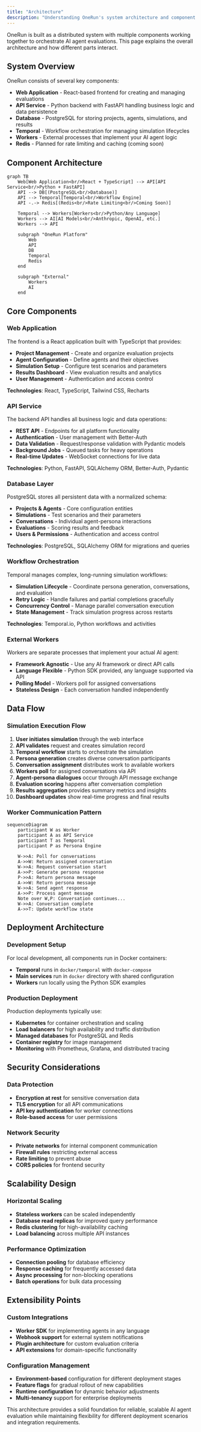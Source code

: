 ```yaml
---
title: "Architecture"
description: "Understanding OneRun's system architecture and component interactions"
---
```


OneRun is built as a distributed system with multiple components working together to orchestrate AI agent evaluations. This page explains the overall architecture and how different parts interact.

## System Overview

OneRun consists of several key components:

- **Web Application** - React-based frontend for creating and managing evaluations
- **API Service** - Python backend with FastAPI handling business logic and data persistence
- **Database** - PostgreSQL for storing projects, agents, simulations, and results
- **Temporal** - Workflow orchestration for managing simulation lifecycles
- **Workers** - External processes that implement your AI agent logic
- **Redis** - Planned for rate limiting and caching (coming soon)

## Component Architecture

```mermaid
graph TB
    Web[Web Application<br/>React + TypeScript] --> API[API Service<br/>Python + FastAPI]
    API --> DB[(PostgreSQL<br/>Database)]
    API --> Temporal[Temporal<br/>Workflow Engine]
    API -.-> Redis[(Redis<br/>Rate Limiting<br/>Coming Soon)]
    
    Temporal --> Workers[Workers<br/>Python/Any Language]
    Workers --> AI[AI Models<br/>Anthropic, OpenAI, etc.]
    Workers --> API
    
    subgraph "OneRun Platform"
        Web
        API
        DB
        Temporal
        Redis
    end
    
    subgraph "External"
        Workers
        AI
    end
```

## Core Components

### Web Application

The frontend is a React application built with TypeScript that provides:

- **Project Management** - Create and organize evaluation projects
- **Agent Configuration** - Define agents and their objectives
- **Simulation Setup** - Configure test scenarios and parameters
- **Results Dashboard** - View evaluation results and analytics
- **User Management** - Authentication and access control

**Technologies**: React, TypeScript, Tailwind CSS, Recharts

### API Service

The backend API handles all business logic and data operations:

- **REST API** - Endpoints for all platform functionality
- **Authentication** - User management with Better-Auth
- **Data Validation** - Request/response validation with Pydantic models
- **Background Jobs** - Queued tasks for heavy operations
- **Real-time Updates** - WebSocket connections for live data

**Technologies**: Python, FastAPI, SQLAlchemy ORM, Better-Auth, Pydantic

### Database Layer

PostgreSQL stores all persistent data with a normalized schema:

- **Projects & Agents** - Core configuration entities
- **Simulations** - Test scenarios and their parameters
- **Conversations** - Individual agent-persona interactions
- **Evaluations** - Scoring results and feedback
- **Users & Permissions** - Authentication and access control

**Technologies**: PostgreSQL, SQLAlchemy ORM for migrations and queries

### Workflow Orchestration

Temporal manages complex, long-running simulation workflows:

- **Simulation Lifecycle** - Coordinate persona generation, conversations, and evaluation
- **Retry Logic** - Handle failures and partial completions gracefully  
- **Concurrency Control** - Manage parallel conversation execution
- **State Management** - Track simulation progress across restarts

**Technologies**: Temporal.io, Python workflows and activities

### External Workers

Workers are separate processes that implement your actual AI agent:

- **Framework Agnostic** - Use any AI framework or direct API calls
- **Language Flexible** - Python SDK provided, any language supported via API
- **Polling Model** - Workers poll for assigned conversations
- **Stateless Design** - Each conversation handled independently

## Data Flow

### Simulation Execution Flow

1. **User initiates simulation** through the web interface
2. **API validates** request and creates simulation record
3. **Temporal workflow** starts to orchestrate the simulation
4. **Persona generation** creates diverse conversation participants
5. **Conversation assignment** distributes work to available workers
6. **Workers poll** for assigned conversations via API
7. **Agent-persona dialogues** occur through API message exchange
8. **Evaluation scoring** happens after conversation completion
9. **Results aggregation** provides summary metrics and insights
10. **Dashboard updates** show real-time progress and final results

### Worker Communication Pattern

```mermaid
sequenceDiagram
    participant W as Worker
    participant A as API Service
    participant T as Temporal
    participant P as Persona Engine
    
    W->>A: Poll for conversations
    A->>W: Return assigned conversation
    W->>A: Request conversation start
    A->>P: Generate persona response
    P->>A: Return persona message
    A->>W: Return persona message
    W->>A: Send agent response
    A->>P: Process agent message
    Note over W,P: Conversation continues...
    W->>A: Conversation complete
    A->>T: Update workflow state
```

## Deployment Architecture

### Development Setup

For local development, all components run in Docker containers:

- **Temporal** runs in `docker/temporal` with `docker-compose`
- **Main services** run in `docker` directory with shared configuration
- **Workers** run locally using the Python SDK examples

### Production Deployment

Production deployments typically use:

- **Kubernetes** for container orchestration and scaling
- **Load balancers** for high availability and traffic distribution
- **Managed databases** for PostgreSQL and Redis
- **Container registry** for image management
- **Monitoring** with Prometheus, Grafana, and distributed tracing

## Security Considerations

### Data Protection

- **Encryption at rest** for sensitive conversation data
- **TLS encryption** for all API communications
- **API key authentication** for worker connections
- **Role-based access** for user permissions

### Network Security

- **Private networks** for internal component communication  
- **Firewall rules** restricting external access
- **Rate limiting** to prevent abuse
- **CORS policies** for frontend security

## Scalability Design

### Horizontal Scaling

- **Stateless workers** can be scaled independently
- **Database read replicas** for improved query performance
- **Redis clustering** for high-availability caching
- **Load balancing** across multiple API instances

### Performance Optimization

- **Connection pooling** for database efficiency
- **Response caching** for frequently accessed data
- **Async processing** for non-blocking operations
- **Batch operations** for bulk data processing

## Extensibility Points

### Custom Integrations

- **Worker SDK** for implementing agents in any language
- **Webhook support** for external system notifications
- **Plugin architecture** for custom evaluation criteria
- **API extensions** for domain-specific functionality

### Configuration Management

- **Environment-based** configuration for different deployment stages
- **Feature flags** for gradual rollout of new capabilities
- **Runtime configuration** for dynamic behavior adjustments
- **Multi-tenancy** support for enterprise deployments

This architecture provides a solid foundation for reliable, scalable AI agent evaluation while maintaining flexibility for different deployment scenarios and integration requirements.